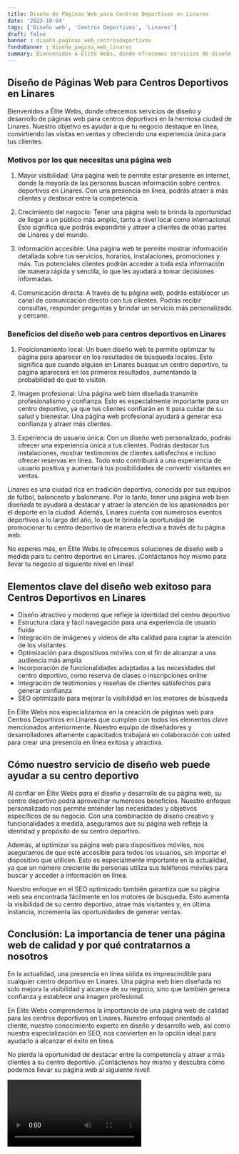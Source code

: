 ```yaml
---
title: Diseño de Páginas Web para Centros Deportivos en Linares
date: '2023-10-04'
tags: ['Diseño web', 'Centros Deportivos', 'Linares']
draft: false
banner : diseño_paginas_web_centrosdeportivos
fondoBanner : diseño_pagina_web_linares
summary: Bienvenidos a Élite Webs, donde ofrecemos servicios de diseño y desarrollo de páginas web para centros deportivos en la hermosa ciudad de Linares. Nuestro objetivo es ayudar a que tu negocio destaque en línea, convirtiendo las visitas en ventas y ofreciendo una experiencia única para tus clientes.
---
```


## Diseño de Páginas Web para Centros Deportivos en Linares

Bienvenidos a Élite Webs, donde ofrecemos servicios de diseño y desarrollo de páginas web para centros deportivos en la hermosa ciudad de Linares. Nuestro objetivo es ayudar a que tu negocio destaque en línea, convirtiendo las visitas en ventas y ofreciendo una experiencia única para tus clientes.

### Motivos por los que necesitas una página web

1. Mayor visibilidad: Una página web te permite estar presente en internet, donde la mayoría de las personas buscan información sobre centros deportivos en Linares. Con una presencia en línea, podrás atraer a más clientes y destacar entre la competencia.

2. Crecimiento del negocio: Tener una página web te brinda la oportunidad de llegar a un público más amplio, tanto a nivel local como internacional. Esto significa que podrás expandirte y atraer a clientes de otras partes de Linares y del mundo.

3. Información accesible: Una página web te permite mostrar información detallada sobre tus servicios, horarios, instalaciones, promociones y más. Tus potenciales clientes podrán acceder a toda esta información de manera rápida y sencilla, lo que les ayudará a tomar decisiones informadas.

4. Comunicación directa: A través de tu página web, podrás establecer un canal de comunicación directo con tus clientes. Podrás recibir consultas, responder preguntas y brindar un servicio más personalizado y cercano.

### Beneficios del diseño web para centros deportivos en Linares

1. Posicionamiento local: Un buen diseño web te permite optimizar tu página para aparecer en los resultados de búsqueda locales. Esto significa que cuando alguien en Linares busque un centro deportivo, tu página aparecerá en los primeros resultados, aumentando la probabilidad de que te visiten.

2. Imagen profesional: Una página web bien diseñada transmite profesionalismo y confianza. Esto es especialmente importante para un centro deportivo, ya que tus clientes confiarán en ti para cuidar de su salud y bienestar. Una página web profesional ayudará a generar esa confianza y atraer más clientes.

3. Experiencia de usuario única: Con un diseño web personalizado, podrás ofrecer una experiencia única a tus clientes. Podrás destacar tus instalaciones, mostrar testimonios de clientes satisfechos e incluso ofrecer reservas en línea. Todo esto contribuirá a una experiencia de usuario positiva y aumentará tus posibilidades de convertir visitantes en ventas.

Linares es una ciudad rica en tradición deportiva, conocida por sus equipos de fútbol, baloncesto y balonmano. Por lo tanto, tener una página web bien diseñada te ayudará a destacar y atraer la atención de los apasionados por el deporte en la ciudad. Además, Linares cuenta con numerosos eventos deportivos a lo largo del año, lo que te brinda la oportunidad de promocionar tu centro deportivo de manera efectiva a través de tu página web.

No esperes más, en Élite Webs te ofrecemos soluciones de diseño web a medida para tu centro deportivo en Linares. ¡Contáctanos hoy mismo para llevar tu negocio al siguiente nivel en línea!

<GifSeo />

<Cta />

## Elementos clave del diseño web exitoso para Centros Deportivos en Linares

- Diseño atractivo y moderno que refleje la identidad del centro deportivo
- Estructura clara y fácil navegación para una experiencia de usuario fluida
- Integración de imágenes y videos de alta calidad para captar la atención de los visitantes
- Optimización para dispositivos móviles con el fin de alcanzar a una audiencia más amplia
- Incorporación de funcionalidades adaptadas a las necesidades del centro deportivo, como reserva de clases o inscripciones online
- Integración de testimonios y reseñas de clientes satisfechos para generar confianza
- SEO optimizado para mejorar la visibilidad en los motores de búsqueda

En Élite Webs nos especializamos en la creación de páginas web para Centros Deportivos en Linares que cumplen con todos los elementos clave mencionados anteriormente. Nuestro equipo de diseñadores y desarrolladores altamente capacitados trabajará en colaboración con usted para crear una presencia en línea exitosa y atractiva.

## Cómo nuestro servicio de diseño web puede ayudar a su centro deportivo

Al confiar en Élite Webs para el diseño y desarrollo de su página web, su centro deportivo podrá aprovechar numerosos beneficios. Nuestro enfoque personalizado nos permite entender las necesidades y objetivos específicos de su negocio. Con una combinación de diseño creativo y funcionalidades a medida, aseguramos que su página web refleje la identidad y propósito de su centro deportivo.

Además, al optimizar su página web para dispositivos móviles, nos aseguramos de que esté accesible para todos los usuarios, sin importar el dispositivo que utilicen. Esto es especialmente importante en la actualidad, ya que un número creciente de personas utiliza sus teléfonos móviles para buscar y acceder a información en línea.

Nuestro enfoque en el SEO optimizado también garantiza que su página web sea encontrada fácilmente en los motores de búsqueda. Esto aumenta la visibilidad de su centro deportivo, atrae más visitantes y, en última instancia, incrementa las oportunidades de generar ventas.

## Conclusión: La importancia de tener una página web de calidad y por qué contratarnos a nosotros

En la actualidad, una presencia en línea sólida es imprescindible para cualquier centro deportivo en Linares. Una página web bien diseñada no solo mejora la visibilidad y alcance de su negocio, sino que también genera confianza y establece una imagen profesional.

En Élite Webs comprendemos la importancia de una página web de calidad para los centros deportivos en Linares. Nuestro enfoque orientado al cliente, nuestro conocimiento experto en diseño y desarrollo web, así como nuestra especialización en SEO, nos convierten en la opción ideal para ayudarlo a alcanzar el éxito en línea.

No pierda la oportunidad de destacar entre la competencia y atraer a más clientes a su centro deportivo. ¡Contáctenos hoy mismo y descubra cómo podemos llevar su página web al siguiente nivel!

<Video />

<CtaBot job='Centros Deportivos' city='Linares'/>

<Gmaps query='Linares+españa+maps' />